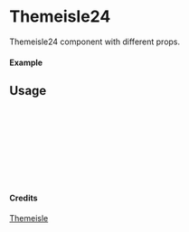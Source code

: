 
<Meta of={Themeisle24} title="Themeisle/Themeisle24" />

# Themeisle24

Themeisle24 component with different props.

#### Example

<Canvas of={Themeisle24.Primary} />

## Usage

```ts
import { Themeisle24 } from "yadl-ui";

const Example = () => {
  return (
      <Themeisle24 />
  );
};

export default Example;
```

#### Credits
[Themeisle](https://themeisle.com/illustrations/)
